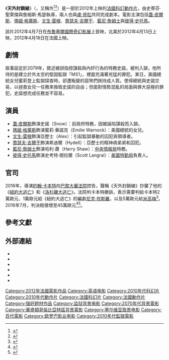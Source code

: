 {{noteTA
|G1=Movie
|G2=Show
}}
{{电影信息框
| name = 天外封鎖線
| original_name = {{lang|en|''Lockout''}}
| image = Lockout Poster.jpg
| caption = 電影海報
| director = {{plainlist|
* 史蒂芬·聖萊傑
* 詹姆斯·馬瑟
}}
| producer = {{Plain list |
* 馬克·利貝爾
* 萊拉·史密斯
}}
| writer = 
| screenplay = {{Plain list |
* 史蒂芬·聖萊傑
* 詹姆斯·馬瑟
* [[盧·貝松|盧·貝松]]
}}
| story = 盧·貝松
| starring = {{Plain list |
* [[蓋·皮爾斯|蓋·皮爾斯]]
* [[瑪姬·格蕾斯|瑪姬·格蕾斯]]
* [[文生·雷根|文生·雷根]]
* [[喬·吉爾干|喬瑟夫·吉爾干]]
* [[藍尼·詹姆士|藍尼·詹姆士]]
* [[彼得·史托馬|彼得·史托馬]]
}}
| music = [[亞歷山大·阿澤利亞|亞歷山大·阿澤利亞]]
| cinematography = 詹姆斯·馬瑟
| editing = {{Plain list |
* [[卡尼爾·戴麥納|卡尼爾·戴麥納]]
* 埃蒙·包爾
}}
| studio = {{Plain list |
* [[歐羅巴影業|歐羅巴影業]]
* [[Canal+|Canal+]]
* Ciné+
}}
| distributor = {{Plain list |
* [[開路影業|開路影業]]
* [[FilmDistrict|FilmDistrict]]
}}
| released = {{Film date|2012|4|7|[[布魯塞爾國際奇幻影展|布魯塞爾]]|2012|4|18|法國|2012|8|7|中国大陆}}
| runtime = 95分鐘
| country = 法國
| language = 英語
| budget = 2000萬美元
| gross = 3220萬美元
| preceded_by = 
| followed_by = 
| cn_name = 太空一号
| hk_name = 拯救太空1號
| tw_name = 天外封鎖線
}}
《'''天外封鎖線'''》（{{lang-en|''Lockout''}}，又稱作{{lang|en|''MS One: Maximum Security''}}<ref>{{cite web|title='Lockout' Trailer: Is Guy Pearce the New Kurt Russell?|url=http://www.slashfilm.com/lock-out-trailer-guy-pearce-space/|accessdate=2014-02-12|date=2012-01-26|last=Fischer|first=Russ|publisher=[[天外封鎖線/Film|天外封鎖線//Film]]|archive-url=https://web.archive.org/web/20180204182524/http://www.slashfilm.com/lock-out-trailer-guy-pearce-space/|archive-date=2018-02-04|dead-url=no}}</ref><ref>{{cite web|title='Lock-Out' Trailer: Prison Break In Space|url=http://screenrant.com/ms-one-maximum-security-lockout-trailer-kofi-143621/|accessdate=2014-02-12|date=2011-12-29|last=Outlaw|first=Kofi|publisher=Screen Rant|archive-url=https://web.archive.org/web/20160602073500/http://screenrant.com/ms-one-maximum-security-lockout-trailer-kofi-143621/|archive-date=2016-06-02|dead-url=no}}</ref>）是一部於2012年上映的[[法國|法國]][[科幻片|科幻]][[動作片|動作片]]，由史蒂芬·聖萊傑與詹姆斯·馬瑟執導，兩人也與[[盧·貝松|盧·貝松]]共同完成劇本。電影主演包括[[蓋·皮爾斯|蓋·皮爾斯]]、[[瑪姬·格蕾斯|瑪姬·格蕾斯]]、[[文生·雷根|文生·雷根]]、[[喬·吉爾干|喬瑟夫·吉爾干]]、[[藍尼·詹姆士|藍尼·詹姆士]]與[[彼得·史托馬|彼得·史托馬]]。

該片2012年4月7日在[[布魯塞爾國際奇幻影展|布魯塞爾國際奇幻影展]]上首映，北美於2012年4月13日上映，2012年4月18日在法國上映。

== 劇情 ==
故事設定於2079年，敘述被誤指控謀殺與內奸行為的特務史諾，被判入獄，他所待的是建立於外太空的堅固監獄「MS1」，裡面充滿著兇猛的罪犯。某日，美國總統女兒蜜莉登上監獄探查時，卻遭叛變的惡煞們挾持成人質。使得總統與史諾交易，以拯救女兒一任務來換取史諾的自由；但面對情勢混亂的局面與罪大惡極的罪犯，史諾想完成任務並不容易。

== 演員 ==
* [[蓋·皮爾斯|蓋·皮爾斯]]飾演史諾（Snow）：前政府特務，因被誣陷謀殺而入獄。
* [[瑪姬·格蕾斯|瑪姬·格蕾斯]]飾演蜜莉·華諾克（Emilie Warnock）：美國總統的女兒。
* [[文生·雷根|文生·雷根]]飾演亞歷士（Alex）：引起監獄暴動的囚犯與領導者。
* [[喬·吉爾干|喬瑟夫·吉爾干]]飾演希迪爾（Hydell）：亞歷士的精神病弟弟和囚犯。
* [[藍尼·詹姆士|藍尼·詹姆士]]飾演哈利·蕭（Harry Shaw）：[[中央情報局|中央情報局]]特務。
* [[彼得·史托馬|彼得·史托馬]]飾演史考特·朗拉爾（Scott Langral）：[[美國特勤局|美國特勤局]]負責人。

== 官司 ==
2016年，導演[[約翰·卡本特|約翰·卡本特]]向[[巴黎大審法院|巴黎大審法院]]控告，聲稱《天外封鎖線》抄襲了他的《[[紐約大逃亡|紐約大逃亡]]》和《[[洛杉磯大逃亡|洛杉磯大逃亡]]》。法院判卡本特勝訴，表示需要判給卡本特2萬歐元、1萬歐元給《紐約大逃亡》的編劇[[尼克·坎斯羅|尼克·坎斯羅]]，以及5萬歐元給[[米高梅|米高梅]]<ref>{{cite web|title=John Carpenter Wins Plagiarism Case Against Luc Besson Over ‘Lockout’|url=http://blogs.indiewire.com/theplaylist/john-carpenter-wins-plagiarism-case-against-luc-besson-over-lockout-20151015|access-date=2016-11-19|date=2015-10-15|last=Jagernauth|first=Kevin|publisher=|archive-url=https://web.archive.org/web/20151018120805/http://blogs.indiewire.com/theplaylist/john-carpenter-wins-plagiarism-case-against-luc-besson-over-lockout-20151015|archive-date=2015-10-18|dead-url=yes}}</ref>。2016年7月，判決賠償增至45萬歐元<ref>{{cite news|title=French filmmaker Besson guilty of plagiarising action classic|url=https://www.yahoo.com/news/french-filmmaker-besson-guilty-plagiarising-action-classic-141823009.html|accessdate=2016-07-29|work=AFP|date=2016-07-29|archive-date=2021-02-04|archive-url=https://web.archive.org/web/20210204012612/https://www.yahoo.com/news/french-filmmaker-besson-guilty-plagiarising-action-classic-141823009.html|dead-url=no}}</ref><ref>{{cite web|title=Luc Besson Must Pay More Damages in ‘Lockout’ Plagiarism Case|url=http://variety.com/2016/film/global/john-carpenter-plagiarism-case-luc-besson-lockout-1201826597/|accessdate=2016-10-16|author=Nick Vivarelli|date=2016-07-29|website=Variety.com|archive-url=https://web.archive.org/web/20210118183357/https://variety.com/2016/film/global/john-carpenter-plagiarism-case-luc-besson-lockout-1201826597/|archive-date=2021-01-18|dead-url=no}}</ref>。

== 參考文獻 ==
{{Reflist|30em}}

== 外部連結 ==
* {{Official website|http://www.lockoutfilm.com/}}
* {{IMDb title|1592525}}
* {{rotten-tomatoes|lockout_2012}}
* {{mojo title|lockout}}
* {{Mtime|138530|太空一号}}
* {{Douban|title=太空一号}}

{{DEFAULTSORT:Lock-Out}}
[[Category:2012年法國電影作品|Category:2012年法國電影作品]]
[[Category:英语电影|Category:英语电影]]
[[Category:2010年代科幻片|Category:2010年代科幻片]]
[[Category:2010年代動作片|Category:2010年代動作片]]
[[Category:法國科幻片|Category:法國科幻片]]
[[Category:法國動作片|Category:法國動作片]]
[[Category:强奸题材作品|Category:强奸题材作品]]
[[Category:监狱背景电影|Category:监狱背景电影]]
[[Category:2070年代背景電影|Category:2070年代背景電影]]
[[Category:華盛頓哥倫比亞特區背景電影|Category:華盛頓哥倫比亞特區背景電影]]
[[Category:塞尔维亚取景电影|Category:塞尔维亚取景电影]]
[[Category:百代電影|Category:百代電影]]
[[Category:欧罗巴影业电影|Category:欧罗巴影业电影]]
[[Category:2010年代監獄電影|Category:2010年代監獄電影]]